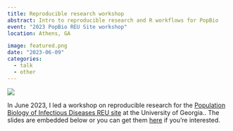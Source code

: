 ```yaml
---
title: Reproducible research workshop
abstract: Intro to reproducible research and R workflows for PopBio
event: "2023 PopBio REU Site workshop"
location: Athens, GA

image: featured.png
date: "2023-06-09"
categories:
  - talk
  - other
---
```


![](featured.PNG)

In June 2023, I led a workshop on reproducible research for the [Population Biology of Infectious Diseases REU site](https://reu.ecology.uga.edu/) at the University of Georgia.. The slides are embedded below or you can get them [here](pres.html) if you're interested.

<object data="pres.html" width="100%" height="800" title = "presentation slides" class="objectSet">
</object>
